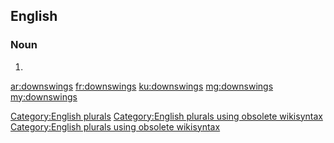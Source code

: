 ==English==

===Noun===
{{head|en}}

# {{plural of|downswing}}

[[Category:English plurals]][[Category:English plurals using obsolete wikisyntax]][[Category:English plurals using obsolete wikisyntax]]

[[ar:downswings]]
[[fr:downswings]]
[[ku:downswings]]
[[mg:downswings]]
[[my:downswings]]